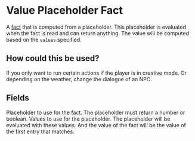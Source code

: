 
# Value Placeholder Fact

A [fact](/docs/facts) that is computed from a placeholder.
This placeholder is evaluated when the fact is read and can return anything. The value will be computed based on the `values` specified.
<ReadonlyFactInfo/>

## How could this be used?

If you only want to run certain actions if the player is in creative mode. Or depending on the weather, change the dialogue of an NPC.

## Fields

<FactsField/>

<EntryField name="Placeholder" required placeholder>
    Placeholder to use for the fact. The placeholder must return a number or boolean.
</EntryField>

<EntryField name="Values" required multiple regex>
    Values to use for the placeholder. The placeholder will be evaluated with these values. And the value of the
    fact will be the value of the first entry that matches.
</EntryField>
